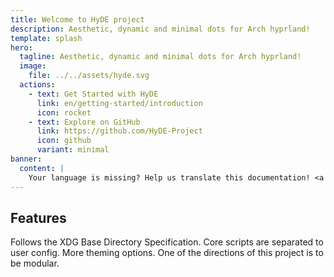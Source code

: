```yaml
---
title: Welcome to HyDE project
description: Aesthetic, dynamic and minimal dots for Arch hyprland!
template: splash
hero:
  tagline: Aesthetic, dynamic and minimal dots for Arch hyprland!
  image:
    file: ../../assets/hyde.svg
  actions:
    - text: Get Started with HyDE
      link: en/getting-started/introduction
      icon: rocket
    - text: Explore on GitHub
      link: https://github.com/HyDE-Project
      icon: github
      variant: minimal
banner:
  content: |
    Your language is missing? Help us translate this documentation! <a href="https://github.com/HyDE-Project/hyde-site?tab=readme-ov-file#translating">See how.</a>
---
```



## Features

<CardGrid stagger>
  <Card title="XDG Compliance" icon="seti:vala">
    Follows the XDG Base Directory Specification.
  </Card>
  <Card title="Easier core updates" icon="add-document">
    Core scripts are separated to user config.
  </Card>
  <Card title="More Themes!" icon="moon">
	More theming options.
</Card>
  <Card title="Modular!" icon="puzzle">
	One of the directions of this project is to be modular.
</Card>

</CardGrid>
